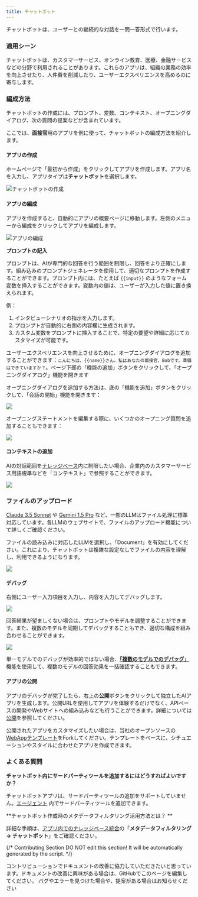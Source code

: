 ```yaml
---
title: チャットボット
---
```



チャットボットは、ユーザーとの継続的な対話を一問一答形式で行います。

### 適用シーン

チャットボットは、カスタマーサービス、オンライン教育、医療、金融サービスなどの分野で利用されることがあります。これらのアプリは、組織の業務の効率を向上させたり、人件費を削減したり、ユーザーエクスペリエンスを高めるのに寄与します。

### 編成方法

チャットボットの作成には、プロンプト、変数、コンテキスト、オープニングダイアログ、次の質問の提案などが含まれています。

ここでは、**面接官**用のアプリを例に使って、チャットボットの編成方法を紹介します。

#### アプリの作成

ホームページで「最初から作成」をクリックしてアプリを作成します。アプリ名を入力し、アプリタイプは**チャットボット**を選択します。

![チャットボットの作成](https://assets-docs.dify.ai/dify-enterprise-mintlify/jp/guides/application-orchestrate/24a6f30145d5005413fa75693996377c.png)

#### アプリの編成

アプリを作成すると、自動的にアプリの概要ページに移動します。左側のメニューから編成をクリックしてアプリを編成します。

![アプリの編成](https://assets-docs.dify.ai/dify-enterprise-mintlify/jp/guides/application-orchestrate/4332c94f126ae1ce72e1881e91d81729.png)

**プロンプトの記入**

プロンプトは、AIが専門的な回答を行う範囲を制限し、回答をより正確にします。組み込みのプロンプトジェネレータを使用して、適切なプロンプトを作成することができます。プロンプト内には、たとえば `{{input}}` のようなフォーム変数を挿入することができます。変数内の値は、ユーザーが入力した値に置き換えられます。

例：

1. インタビューシナリオの指示を入力します。
2. プロンプトが自動的に右側の内容欄に生成されます。
3. カスタム変数をプロンプトに挿入することで、特定の要望や詳細に応じてカスタマイズが可能です。

ユーザーエクスペリエンスを向上させるために、オープニングダイアログを追加することができます：`こんにちは、{{name}}さん。私はあなたの面接官、Bobです。準備はできていますか？`。ページ下部の「機能の追加」ボタンをクリックして、「オープニングダイアログ」機能を開きます

オープニングダイアログを追加する方法は、底の「機能を追加」ボタンをクリックして、「会話の開始」機能を開きます：

![](https://assets-docs.dify.ai/dify-enterprise-mintlify/jp/guides/application-orchestrate/8ee49c47ed4b197e77d88e95b5bf4b2a.png)

オープニングステートメントを編集する際に、いくつかのオープニング質問を追加することもできます：

![](https://assets-docs.dify.ai/dify-enterprise-mintlify/jp/guides/application-orchestrate/4bbcbecba6f3d826b9f7d0bf1d5e2079.png)

#### コンテキストの追加

AIの対話範囲を[ナレッジベース](/ja-jp/guides/knowledge-base/readme)内に制限したい場合、企業内のカスタマーサービス用語規準などを「コンテキスト」で参照することができます。

![](https://assets-docs.dify.ai/dify-enterprise-mintlify/jp/guides/application-orchestrate/dd33b25175c48bf0776ad32e10ad9f33.png)

### ファイルのアップロード

[Claude 3.5 Sonnet](https://docs.anthropic.com/en/docs/build-with-claude/pdf-support) や [Gemini 1.5 Pro](https://ai.google.dev/api/files) など、一部のLLMはファイル処理に標準対応しています。各LLMのウェブサイトで、ファイルのアップロード機能について詳しくご確認ください。

ファイルの読み込みに対応したLLMを選択し、「Document」を有効にしてください。これにより、チャットボットは複雑な設定なしでファイルの内容を理解し、利用できるようになります。

![](https://assets-docs.dify.ai/2024/11/823399d85e8ced5068dc9da4f693170e.png)

#### デバッグ

右側にユーザー入力項目を入力し、内容を入力してデバッグします。

![](https://assets-docs.dify.ai/dify-enterprise-mintlify/jp/guides/application-orchestrate/58a59cfd677990426d6059008510b7ce.png)

回答結果が望ましくない場合は、プロンプトやモデルを調整することができます。また、複数のモデルを同期してデバッグすることもでき、適切な構成を組み合わせることができます。

![](https://assets-docs.dify.ai/dify-enterprise-mintlify/jp/guides/application-orchestrate/96c97bea71df343ddc8dc013602e8a32.jpeg)

単一モデルでのデバッグが効率的ではない場合、[**「複数のモデルでのデバッグ」**](./multiple-llms-debugging)機能を使用して、複数のモデルの回答効果を一括確認することもできます。

#### アプリの公開

アプリのデバッグが完了したら、右上の**公開**ボタンをクリックして独立したAIアプリを生成します。公開URLを使用してアプリを体験するだけでなく、APIベースの開発やWebサイトへの組み込みなども行うことができます。詳細については[公開](../application-publishing/README)を参照してください。

公開されたアプリをカスタマイズしたい場合は、当社のオープンソースの[WebAppテンプレート](https://github.com/langgenius/webapp-conversation)をForkしてください。テンプレートをベースに、シチュエーションやスタイルに合わせたアプリを作成できます。

### よくある質問

**チャットボット内にサードパーティツールを追加するにはどうすればよいですか？**

チャットボットアプリは、サードパーティツールの追加をサポートしていません。[エージェント](/ja-jp/guides/application-orchestrate/agent) 内でサードパーティツールを追加できます。

**チャットボット作成時のメタデータフィルタリング活用方法とは？ **

詳細な手順は、[アプリ内でのナレッジベース統合](/ja-jp/guides/knowledge-base/integrate-knowledge-within-application)の「**メタデータフィルタリング → チャットボット**」をご確認ください。

{/*
Contributing Section
DO NOT edit this section!
It will be automatically generated by the script.
*/}

<CardGroup cols="2">
    <Card
        title="このページを編集する"
        icon="pen-to-square"
        href="https://github.com/langgenius/dify-docs-mintlify/edit/main/ja-jp/guides/application-orchestrate/chatbot-application.mdx"
    >
        コントリビューションでドキュメントの改善に協力していただきたいと思っています。ドキュメントの改善に興味がある場合は、GitHubでこのページを編集してください。
    </Card>
    <Card
        title="問題を報告する"
        icon="github"
        href="https://github.com/langgenius/dify-docs-mintlify/issues/new?title=ドキュメントの問題%3A%20ot-applicat&body=%23%23%20問題の説明%0A%3C%21--%20発見した問題について簡単に説明してください%20--%3E%0A%0A%23%23%20ページリンク%0Ahttps%3A%2F%2Fgithub.com%2Flanggenius%2Fdify-docs-mintlify%2Fblob%2Fmain%2Fja-jp/guides/application-orchestrate%2Fchatbot-application.mdx%0A%0A%23%23%20提案される変更%0A%3C%21--%20特定の変更案がある場合は、ここで説明してください%20--%3E%0A%0A%3C%21--%20ドキュメントの品質向上にご協力いただきありがとうございます！%20--%3E"
    >
        バグやエラーを見つけた場合や、提案がある場合はお知らせください
    </Card>
</CardGroup>
